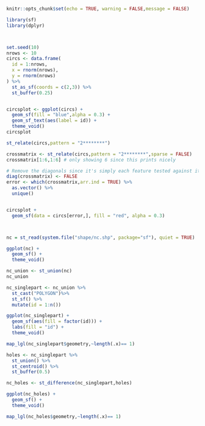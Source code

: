 
```r
knitr::opts_chunk$set(echo = TRUE, warning = FALSE,message = FALSE)

library(sf)
library(dplyr)




```

```r

set.seed(10)
nrows <- 10
circs <- data.frame(
  id = 1:nrows,
  x = rnorm(nrows),
  y = rnorm(nrows)
) %>%
  st_as_sf(coords = c(2,3)) %>%
  st_buffer(0.25)



```

```r
circsplot <- ggplot(circs) + 
  geom_sf(fill = "blue",alpha = 0.3) +
  geom_sf_text(aes(label = id)) +
  theme_void()
circsplot


```

```r
st_relate(circs,pattern = "2********")


```

```r
crossmatrix <- st_relate(circs,pattern = "2********",sparse = FALSE)
crossmatrix[1:6,1:6] # only showing 6 since this prints nicely

# Remove the diagonals since it's simply each feature tested against itself
diag(crossmatrix) <- FALSE
error <- which(crossmatrix,arr.ind = TRUE) %>%
  as.vector() %>%
  unique()


circsplot +
  geom_sf(data = circs[error,], fill = "red", alpha = 0.3)




```

```r
nc = st_read(system.file("shape/nc.shp", package="sf"), quiet = TRUE)

ggplot(nc) + 
  geom_sf() +
  theme_void()


```

```r
nc_union <- st_union(nc)
nc_union


```

```r
nc_singlepart <- nc_union %>%
  st_cast("POLYGON")%>%
  st_sf() %>%
  mutate(id = 1:n())

ggplot(nc_singlepart) +
  geom_sf(aes(fill = factor(id))) +
  labs(fill = "id") +
  theme_void()


```

```r
map_lgl(nc_singlepart$geometry,~length(.x)== 1)


```

```r
holes <- nc_singlepart %>%
  st_union() %>%
  st_centroid() %>%
  st_buffer(0.5)

nc_holes <- st_difference(nc_singlepart,holes)

ggplot(nc_holes) + 
  geom_sf() +
  theme_void()

map_lgl(nc_holes$geometry,~length(.x)== 1)
```

